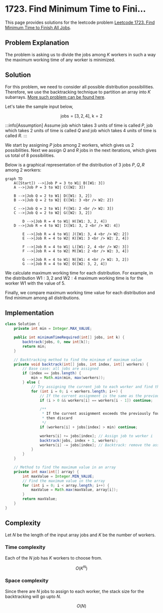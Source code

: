 
# 1723. Find Minimum Time to Fini...

This page provides solutions for the leetcode problem [Leetcode 1723. Find Minimum Time to Finish All Jobs](https://leetcode.com/problems/find-minimum-time-to-finish-all-jobs/description/).

## Problem Explanation

The problem is asking us to divide the jobs among $K$ workers in such a way the maximum working time of any worker is minimized.

## Solution

For this problem, we need to consider all possible distribution possibilities. Therefore, we use the backtracking technique to partition an array into $K$ subarrays. [More such problem can be found here](/backtracking/partition-array-into-k-subarrays).

Let's take the sample input below,

$$
\text{jobs} = [3,2,4], \ \text{k} = 2
$$

:::info[Assumption]
Assume job which takes $3$ units of time is called $P$, job which takes $2$ units of time is called $Q$ and job which takes $4$ units of time is called $R$.
:::

We start by assigning $P$ jobs among $2$ workers, which gives us $2$ possibilities. Next we assign $Q$ and $R$ jobs in the next iterations, which gives us total of $8$ possibilities.

Below is a graphical representation of the distribution of $3$ jobs $P, Q, R$ among $2$ workers: 

<div style={{textAlign:"center"}}>

```mermaid
graph TD
    A([Start]) -->|Job P = 3 to W1| B([W1: 3])
    A -->|Job P = 3 to W2| C([W2: 3])
	
    B -->|Job Q = 2 to W1| D([W1: 3, 2])
    B -->|Job Q = 2 to W2| E([W1: 3 <br /> W2: 2])

    C -->|Job Q = 2 to W1| F([W1: 2 <br /> W2: 3])
    C -->|Job Q = 2 to W2| G([W2: 3, 2])

		D -->|Job R = 4 to W1| H([W1: 3, 2, 4])
    D -->|Job R = 4 to W2| I([W1: 3, 2 <br /> W2: 4])

		E -->|Job R = 4 to W1| J([W1: 3, 4 <br /> W2: 2])
		E -->|Job R = 4 to W2| K([W1: 3 <br /> W2: 2, 4])

		F -->|Job R = 4 to W1| L([W1: 2, 4 <br /> W2: 3])
		F -->|Job R = 4 to W2| M([W1: 2 <br /> W2: 3, 4])

		G -->|Job R = 4 to W1| N([W1: 4 <br /> W2: 3, 2])
		G -->|Job R = 4 to W2| O([W2: 3, 2, 4])
``` 
</div>


We calculate maximum working time for each distribution. For example, in the distribution $\text{W1}: 3, 2$ and $\text{W2}:4$ maximum working time is for the worker $\text{W1}$ with the value of $5$. 

Finally, we compare maximum working time value for each distribution and find minimum among all distributions.


## Implementation

<Tabs>
  <TabItem value="Java" label="Java" default>

```java
class Solution {
    private int min = Integer.MAX_VALUE;

    public int minimumTimeRequired(int[] jobs, int k) {
        backtrack(jobs, 0, new int[k]);
        return min;
    }

    // Backtracking method to find the minimum of maximum value
    private void backtrack(int[] jobs, int index, int[] workers) {
        // Base case: all jobs are assigned
        if (index == jobs.length) {
            min = Math.min(min, max(workers));
        } else {
            // Try assigning the current job to each worker and find the minimum value
            for (int i = 0; i < workers.length; i++) {
                // If the current assignment is the same as the previous one, skip
                if (i > 0 && workers[i] == workers[i - 1]) continue;

                /**
                 * If the current assignment exceeds the previously found min, 
                 * then discard
                 */
                if (workers[i] + jobs[index] > min) continue;

                workers[i] += jobs[index]; // Assign job to worker i
                backtrack(jobs, index + 1, workers);
                workers[i] -= jobs[index]; // Backtrack: remove the assigned job
            }
        }
    }

    // Method to find the maximum value in an array
    private int max(int[] array) {
        int maxValue = Integer.MIN_VALUE;
        // Find the maximum value in the array
        for (int i = 0; i < array.length; i++) {
            maxValue = Math.max(maxValue, array[i]);
        }
        return maxValue;
    }
}
```
</TabItem>
</Tabs>


## Complexity

Let $N$ be the length of the input array $\text{jobs}$ and $K$ be the number of workers.

### Time complexity 

Each of the $N$ job has $K$ workers to choose from.

$$
O(K ^ N)
$$



### Space complexity

Since there are $N$ jobs to assign to each worker, the stack size for the backtracking will go upto $N$.

$$
O(N)
$$